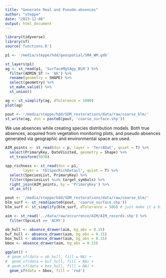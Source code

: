 ```yaml
---
title: "Generate Real and Pseudo-absences"
author: "steppe"
date: "2023-12-06"
output: html_document
---
```


```r
library(tidyverse)
library(sf)
source('functions.R')
```

```r
p1 <- '/media/steppe/hdd/geospatial/SMA_WM.gdb'

st_layers(p1)
ag <- st_read(p1, 'SurfaceMgtAgy_BLM') %>% 
  filter(ADMIN_ST != 'AK') %>% 
  rename(geometry = SHAPE) %>% 
  select(geometry) %>% 
  st_make_valid() %>% 
  st_union()

ag <- st_simplify(ag, dTolerance = 1000)
plot(ag)

pout <- '/media/steppe/hdd/SDM_restorations/data/raw/coarse_blm/'
st_write(ag, dsn = paste0(pout, 'coarse_surface.shp'))
```

We use absences while creating species distribution models. 
Both true absences, acquired from vegetation monitoring plots, and pseudo absences generated via geographic and environmental space are used. 

```r


AIM_points <- st_read(dsn = p, layer = 'TerrADat', quiet = T) %>%
  select(PrimaryKey, DateVisited, geometry = Shape) %>% 
  st_transform(5070) 

spp_richness <- st_read(dsn = p1, 
        layer = 'tblSpecRichDetail', quiet = T) %>% 
  select(SpeciesList, PrimaryKey) %>% 
  filter(SpeciesList %in% target_symbols) %>% 
  right_join(AIM_points, by = 'PrimaryKey') %>% 
  st_as_sf()

pout <- '/media/steppe/hdd/SDM_restorations/data/raw/coarse_blm/'
blm_surf <- st_read(paste0(pout, 'coarse_surface.shp'))
blm_surf <- st_simplify(blm_surf, dTolerance = 500) # just make it a bit smaller. 
```

```r

aim <- st_read('../data/raw/occurrence/AIM/AIM_records.shp') %>% 
  filter(SpcsLst == 'ACHY')

ob_hull <- absence_drawer(aim, bg_abs = 0.15)
buf_hull <- absence_drawer(aim, bg_abs = 0.15)
box_hull <- absence_drawer(aim, bg_abs = 0.15)
bbox <- absence_drawer(aim, bg_abs = 0.15)

ggplot() +
 # geom_sf(data = ob_hull, fill = NA) + 
#  geom_sf(data = buf_hull, fill = NA) + 
 # geom_sf(data = box_hull, fill = NA) +
  geom_sf(data = bbox, fill = 'red')


```



